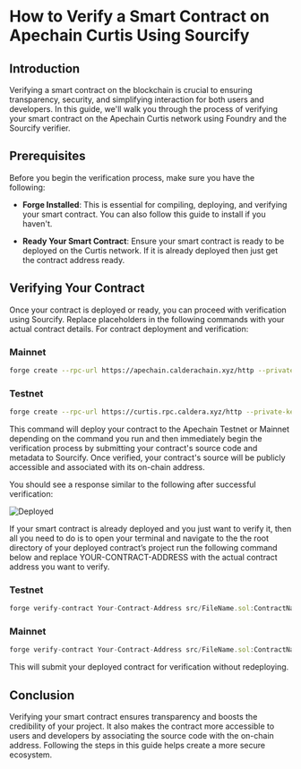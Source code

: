 
# How to Verify a Smart Contract on Apechain Curtis Using Sourcify


## Introduction
Verifying a smart contract on the blockchain is crucial to ensuring transparency, security, and simplifying interaction for both users and developers. In this guide, we'll walk you through the process of verifying your smart contract on the Apechain Curtis network using Foundry and the Sourcify verifier.


## Prerequisites
Before you begin the verification process, make sure you have the following:

- **Forge Installed**: This is essential for compiling, deploying, and verifying your smart contract. You can also follow this guide to install if you haven't.

- **Ready Your Smart Contract**: Ensure your smart contract is ready to be deployed on the Curtis network. If it is already deployed then just get the contract address ready.


## Verifying Your Contract
Once your contract is deployed or ready, you can proceed with verification using Sourcify. Replace placeholders in the following commands with your actual contract details.
For contract deployment and verification:

### Mainnet

```bash copy
forge create --rpc-url https://apechain.calderachain.xyz/http --private-key YOUR-PRIVATE-KEY src/FileName.sol:ContractName --verify --verifier sourcify
```

### Testnet

```bash copy
forge create --rpc-url https://curtis.rpc.caldera.xyz/http --private-key YOUR-PRIVATE-KEY src/FileName.sol:ContractName --verify --verifier sourcify
```

This command will deploy your contract to the Apechain Testnet or Mainnet depending on the command you run and then immediately begin the verification process by submitting your contract's source code and metadata to Sourcify. Once verified, your contract's source will be publicly accessible and associated with its on-chain address.

You should see a response similar to the following after successful verification:

![Deployed](../../../images/verified.png )


If your smart contract is already deployed and you just want to verify it, then all you need to do is to open your terminal and navigate to the the root directory of your deployed contract’s project run the following command below and replace YOUR-CONTRACT-ADDRESS with the actual contract address you want to verify.

### Testnet

```js {11, 22} copy
forge verify-contract Your-Contract-Address src/FileName.sol:ContractName --chain-id 33111 --verifier sourcify 
```

### Mainnet

```js copy
forge verify-contract Your-Contract-Address src/FileName.sol:ContractName --chain-id 33139 --verifier sourcify 
```

This will submit your deployed contract for verification without redeploying.


## Conclusion
Verifying your smart contract ensures transparency and boosts the credibility of your project. It also makes the contract more accessible to users and developers by associating the source code with the on-chain address. Following the steps in this guide helps create a more secure ecosystem.